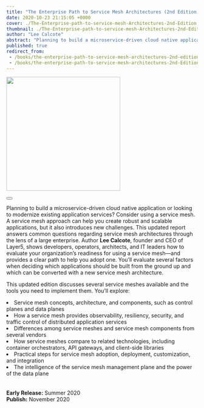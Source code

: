 ```yaml
---
title: "The Enterprise Path to Service Mesh Architectures (2nd Edition)"
date: 2020-10-23 21:15:05 +0000
cover: ./The-Enterprise-path-to-service-mesh-Architectures-2nd-Edition.png
thumbnail: ./The-Enterprise-path-to-service-mesh-Architectures-2nd-Edition-small.png
author: "Lee Calcote"
abstract: "Planning to build a microservice-driven cloud native application or looking to modernize existing application services?"
published: true
redirect_from:
 - /books/the-enterprise-path-to-service-mesh-architectures-2nd-edition/
 - /books/the-enterprise-path-to-service-mesh-architectures-2nd-Edition/
---
```



<BookWrapper>

<div className="book"><a href="https://www.nginx.com/resources/library/the-enterprise-path-to-service-mesh-architectures/"><img className="card" width="300px" src={service_mesh_book_second_edition} align="centre" /></a><div>&nbsp;</div>
    <Button primary className="banner-btn one pa-8" title="Get the Book" url="https://www.nginx.com/resources/library/the-enterprise-path-to-service-mesh-architectures/" external="true" />
</div>

Planning to build a microservice-driven cloud native application or looking to modernize existing application services? Consider using a service mesh. A service mesh approach can help you create robust and scalable applications, but it also introduces new challenges. This updated report answers common questions regarding service mesh architectures through the lens of a large enterprise.
<span>Author <b>Lee Calcote</b>, founder and CEO of Layer5, shows developers, operators, architects, and IT leaders how to evaluate your organization’s readiness for using a service mesh—and provides a clear path to help you adopt one. You’ll evaluate several factors when deciding which applications should be built from the ground up and which can be converted with a new service mesh architecture.</span>

This updated edition discusses several service meshes available and the tools you need to implement them. You’ll explore:


  <li> Service mesh concepts, architecture, and components, such as control planes and data planes </li>
  <li> How a service mesh provides observability, resiliency, security, and traffic control of distributed application services</li>
  <li> Differences among service meshes and service mesh components from several vendors</li>
  <li>How service meshes compare to related technologies, including container orchestrators, API gateways, and client-side libraries</li>
  <li>Practical steps for service mesh adoption, deployment, customization, and integration</li>
  <li>The intelligence of the service mesh management plane and the power of the data plane</li>

<br/>
<br/><b>Early Release:</b> Summer 2020
<br/><b>Publish:</b> November 2020

</BookWrapper>
